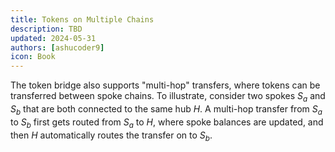 ```yaml
---
title: Tokens on Multiple Chains
description: TBD
updated: 2024-05-31
authors: [ashucoder9]
icon: Book
---
```


The token bridge also supports "multi-hop" transfers, where tokens can be transferred between spoke chains. To illustrate, consider two spokes _S<sub>a</sub>_ and _S<sub>b</sub>_ that are both connected to the same hub _H_. A multi-hop transfer from _S<sub>a</sub>_ to _S<sub>b</sub>_ first gets routed from _S<sub>a</sub>_ to _H_, where spoke balances are updated, and then _H_ automatically routes the transfer on to _S<sub>b</sub>_.

